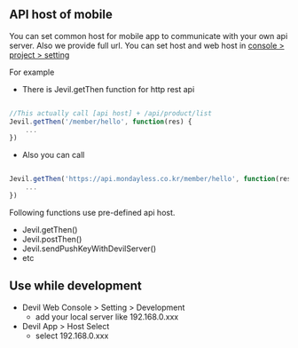## API host of mobile

You can set common host for mobile app to communicate with your own api server.
Also we provide full url.
You can set host and web host in [console > project > setting](https://www.devil-app-builder.com/project/setting)

For example
- There is Jevil.getThen function for http rest api

```js filename="HTTP Get with pre-defined api host"

//This actually call [api host] + /api/product/list
Jevil.getThen('/member/hello', function(res) {
    ...
})
```


- Also you can call 

```js filename="HTTP Get with full url"

Jevil.getThen('https://api.mondayless.co.kr/member/hello', function(res) {
    ...
})
```


Following functions use pre-defined api host.
- Jevil.getThen()
- Jevil.postThen()
- Jevil.sendPushKeyWithDevilServer()
- etc


## Use while development

- Devil Web Console > Setting > Development 
    - add your local server like 192.168.0.xxx
- Devil App > Host Select
    - select 192.168.0.xxx